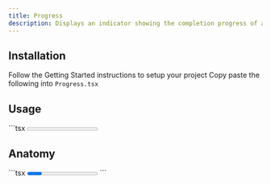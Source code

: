 ```yaml
---
title: Progress
description: Displays an indicator showing the completion progress of a task, typically displayed as a progress bar.
---
```


<ComponentDemo name="Progress" />

## <HeaderLink href="#installation">Installation</HeaderLink>

<Steps id="installation">

<Step className="inline-flex items-center gap-2 [&>p]:mt-0">
  Follow the
  <Link href={"/docs/getting-started"}>Getting Started</Link>
  instructions to setup your project
</Step>
<Step>
  Copy paste the following into <Code>Progress.tsx</Code>
</Step>
<ComponentSource name="Progress" />

</Steps>

## <HeaderLink href="#usage">Usage</HeaderLink>

<CodeCopyBlock id="usage">
  ```tsx
  <Progress value={30} />
  ```
</CodeCopyBlock>

## <HeaderLink href="#anatomy">Anatomy</HeaderLink>

<CodeBlock id="anatomy">
  ```tsx
  <Progress></Progress>
  ```
</CodeBlock>
